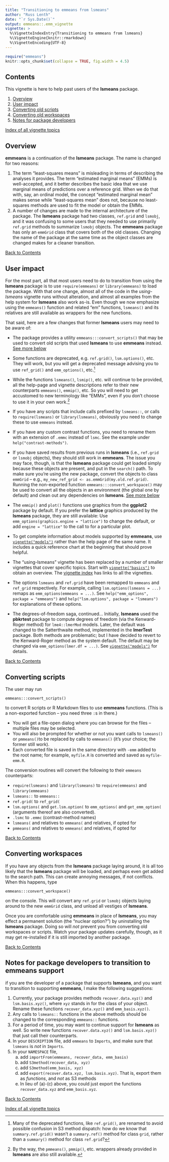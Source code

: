 ```yaml
---
title: "Transitioning to emmeans from lsmeans"
author: "Russ Lenth"
date: "`r Sys.Date()`"
output: emmeans::.emm_vignette
vignette: >
  %\VignetteIndexEntry{Transitioning to emmeans from lsmeans}
  %\VignetteEngine{knitr::rmarkdown}
  %\VignetteEncoding{UTF-8}
---
```

```r
require("emmeans")
knitr::opts_chunk$set(collapse = TRUE, fig.width = 4.5)
```

<!-- @index Vignettes!Transitioning from **lsmeans**; **lsmeans** package!Transitioning from -->

## Contents {#contents}
This vignette is here to help past users of the **lsmeans** package.

  1. [Overview](#overview)
  2. [User impact](#impact)
  3. [Converting old scripts](#scripts)
  4. [Converting old workspaces](#workspaces)
  5. [Notes for package developers](#devel)

[Index of all vignette topics](vignette-topics.html) 


## Overview {#overview}
**emmeans** is a continuation of the **lsmeans** package. The name is
changed for two reasons:

  1. The term "least-squares means" is misleading in terms of describing 
     the analyses it provides. The term "estimated marginal means" (EMMs) is
     well-accepted, and it better describes the basic idea that we use
     marginal means of predictions over a reference grid. When we do that
     with, say, an ordinal model, the concept "estimated marginal mean"
     makes sense while "least-squares mean" does not, because no 
     least-squares methods are used to fit the model or obtain the EMMs.
  2. A number of changes are made to the internal architecture of the
     package. The **lsmeans** package had two classes, `ref.grid` and `lsmobj`,
     and it was confusing to some users that they needed to use primarily
     `ref.grid` methods to summarize `lsmobj` objects. The **emmeans**
     package has only an `emmGrid` class that covers both of the old classes.
     Changing the name of the package at the same time as the object 
     classes are changed makes for a cleaner transition.

[Back to Contents](#contents)

## User impact {#impact}
For the most part, all that most users need to do to transition from
using the **lsmeans** package is to use `require(emmeans)` 
or `library(emmeans)` to load the package. With that one change,
almost all of the code in the *using-lsmeans* vignette runs without alteration,
and almost all examples from the help system for **lsmeans** also work as-is. 
Even though we
now emphasize using the `emmeans()` function and related "em" functions,
`lsmeans()` and its relatives are still available as wrappers for the new
functions.

That said, here are a few changes that former **lsmeans** users may
need to be aware of:

  * The package provides a utility `emmeans:::convert_scripts()` that may be
    used to convert old scripts that used **lsmeans** to use **emmeans** instead.
    [See more below](#scripts)
  * Some functions are deprecated, e.g. `ref.grid()`, `lsm.options()`, etc.
    They will work, but you will get a deprecated message advising you to
    use `ref_grid()` and `emm_options()`, etc.[^1]
    
    [^1]: Many of the deprecated functions, like `ref.grid()`, are renamed to
    avoid possible confusion in S3 method dispatch: how do we know that
    `summary.ref.grid()` wasn't a `summary.ref()` method for class `grid`,
    rather than a `summary()` method for class `ref.grid`?
    
  * While the functions `lsmeans()`, `lsmip()`, etc. will continue to be
    provided, all the help-page and vignette descriptions refer to their
    new counterparts `emmeans()`, `emmip()`, etc. So you will need to
    get accustomed to new terminology like "EMMs", even if you don't
    choose to use it in your own work.[^2]
    
    [^2]: By the way, the `pmmeans()`, `pmmip()`, etc. wrappers already
    provided in **lsmeans** are also still available.
    
  * If you have any scripts that include calls prefixed by `lsmeans::`,
    or calls to `require(lsmeans)` or `library(lsmeans)`, obviously you
    need to change these to use `emmeans` instead.
  * If you have any custom contrast functions, you need to rename them
    with an extension of `.emmc` instead of `lsmc`. See the example
    under `help("contrast-methods")`.
  * If you have saved results from previous runs in **lsmeans** (i.e.,
    `ref.grid` or `lsmobj` objects), they should still work in **emmeans**. The
    issue you may face, though, is that the **lsmeans** package could get loaded
    simply because these objects are present, and put in the `search()` path. To
    make sure you're using the new package, convert the objects to class `emmGrid`
    -- e.g., `my_new_ref_grid <- as.emmGrid(my.old.ref.grid)`.
    Running the non-exported function `emmeans:::convert_workspace()` may
    be used to convert all the objects in an environment (the global
    one by default) and clean out any dependencies on **lsmeans**. 
    [See more below](#workspaces)
  * The `emmip()` and `plot()` functions use graphics from the **ggplot2**
    package by default. If you prefer the **lattice** graphics produced
    by the **lsmeans** package, they are still available: Use 
    `emm_options(graphics.engine = "lattice")` to change the default,
    or add `engine = "lattice"` to the call to for a particular plot.
  * To get complete information about models supported by **emmeans**,
    use [`vignette("models")`](models.html) rather than the help page of the same name.
    It includes a quick reference chart at the beginning that should
    prove helpful.
  * The "using-lsmeans" vignette has been replaced by a number of
    smaller vignettes that cover specific topics. Start with 
    [`vignette("basics")`](basics.html) to obtain an overview.  The
    [vignette index](index.html) has links to all the vignettes.
  * The options `lsmeans` and `ref.grid` have been 
    remapped to `emmeans` and `ref_grid` respectively. For example, calling 
    `lsm.options(lsmeans = ...)` remaps as `emm_options(emmeans = ...)`. 
    See `help("emm_options", package = "emmeans")` and 
    `help("lsm.options", package = "lsmeans")` for explanations of these 
    options.
  * The degrees-of-freedom saga, continued... Initially, **lsmeans** used the
    **pbkrtest** package to compute degrees of freedom (via the Kenward-Roger 
    method) for `lme4::lmerMod` models. Later, the default was changed to the 
    Satterthwaite method, implemented in the **lmerTest** package. Both methods 
    are problematic; but I have decided to revert to the Kenward-Roger method 
    as the system default. The default may be changed via 
    `emm_options(lmer.df = ...)`. See [`vignette("models")`](models.html#L) for details.

[Back to Contents](#contents)

## Converting scripts {#scripts}
<!-- @index `convert_scripts()`; **lsmeans** package!Converting scripts -->
The user may run 
```
emmeans:::convert_scripts()
```
to convert R scripts or R Markdown files to use **emmeans** functions. 
(This is a non-exported function -- you need three `:`s in there.)

  * You will get a file-open dialog
    where you can browse for the files -- multiple files may be selected. 
  * You will also be prompted for whether or not you want calls to `lsmeans()` 
    or `pmmeans()`to be replaced by calls to `emmeans()` (it's your choice; the
    former still work).
  * Each converted file is saved in the same directory with `-emm` added to the
    root name; for example, `myfile.R` is converted and saved as `myfile-emm.R`.

The conversion routines will convert the following to their `emmeans` counterparts:

  * `require(lsmeans)` and `library(lsmeans)` to `require(emmeans)` and `library(emmeans)`
  * `lsmeans::` to `emmeans::`
  * `ref.grid(` to `ref_grid(`
  * `lsm.options(` and `get.lsm.option(` to `emm_options(` and `get_emm_option(`
    (arguments thereof are also converted).
  * `.lsmc` to `.emmc` (contrast-method names)
  * `lsmeans(` and relatives to `emmeans(` and relatives, if opted for
  * `pmmeans(` and relatives to `emmeans(` and relatives, if opted for

[Back to Contents](#contents)

## Converting workspaces {#workspaces}
<!-- @index `convert_workspace()`; **lsmeans** package!Converting workspaces -->
If you have any objects from the **lsmeans** package laying around, it is
all too likely that the **lsmeans** package will be loaded, and perhaps
even get added to the search path. This can create annoying messages, if not
conflicts. When this happens, type 
```
emmeans:::convert_workspace()
``` 
on the console. This will convert any `ref.grid` or `lsmobj` objects laying
around to the new `emmGrid` class, and unload all vestiges of **lsmeans**.

Once you are comfortable using **emmeans** in place of **lsmeans**, you
may effect a permanent solution (the "nuclear option?") by uninstalling
the **lsmeans** package. Doing so will *not* prevent you from converting old
workspaces or scripts. Watch your package updates carefully, though,
as it may get re-installed if it is still imported by another package. 

[Back to Contents](#contents)

## Notes for package developers to transition to emmeans support {#devel}
<!-- @index **lsmeans** package!Information for package developers -->
if you are the developer of a package that supports **lsmeans**, and you want to transition to supporting **emmeans**, I make the following suggestions:

 1. Currently, your package provides methods `recover.data.xyz()` and 
    `lsm.basis.xyz()`, where `xyz` stands in for the class of your object. Rename
    these functions `recover_data.xyz()` and `emm_basis.xyz()`.
 2. Any calls to `lsmeans::` functions in the above methods should be changed
    to the corresponding `emmeans::` functions.
 3. For a period of time, you may want to continue support for **lsmeans** 
    as well. So write new functions `recover.data.xyz()` and `lsm.basis.xyz()`
    that just call their counterparts.
 4. In your `DESCRIPTION` file, add `emmeans` to `Imports`, and make sure that
    `lsmeans` is *not* in `Imports`.
 5. In your `NAMESPACE` file,
     a. add `importFrom(emmeans, recover_data, emm_basis)`
     b. add `S3method(recover_data, xyz)`
     c. add `S3method(emm_basis, xyz)`
     d. add `export(recover.data.xyz, lsm.basis.xyz)`. 
        That is, export them as *functions*,
        and *not* as S3 methods
     e. In lieu of (a)-(c) above, you could just export the functions
        `recover_data.xyz` and `emm_basis.xyz`. 

[Back to Contents](#contents)

[Index of all vignette topics](vignette-topics.html)

